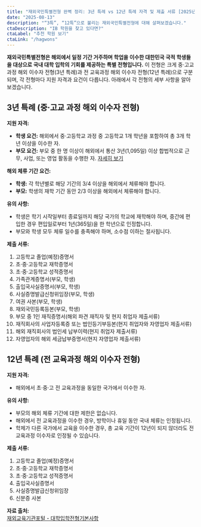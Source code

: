 ```yaml
---
title: "재외국민특별전형 완벽 정리: 3년 특례 vs 12년 특례 자격 및 제출 서류 [2025년 최신]"
date: "2025-08-13"
description: "“3특”, “12특”으로 불리는 재외국민특별전형에 대해 살펴보겠습니다."
ctaDescription: "IB 학원을 찾고 있다면?"
ctaLabel: "추천 학원 보기"
ctaLink: "/hagwons"
---
```


**재외국민특별전형은 해외에서 일정 기간 거주하며 학업을 이수한 대한민국 국적 학생들을 대상으로 국내 대학 입학의 기회를 제공하는 특별 전형입니다.** 이 전형은 크게 중·고교 과정 해외 이수자 전형(3년 특례)과 전 교육과정 해외 이수자 전형(12년 특례)으로 구분되며, 각 전형마다 지원 자격과 요건이 다릅니다. 아래에서 각 전형의 세부 사항을 알아보겠습니다.

## 3년 특례 (중·고교 과정 해외 이수자 전형)

**지원 자격:**  
- **학생 요건:** 해외에서 중·고등학교 과정 중 고등학교 1개 학년을 포함하여 총 3개 학년 이상을 이수한 자.  
- **부모 요건:** 부모 중 한 명 이상이 해외에서 통산 3년(1,095일) 이상 합법적으로 근무, 사업, 또는 영업 활동을 수행한 자. [자세히 보기](/blog/3-year-admission-program-parents)

**해외 체류 기간 요건:**  
- **학생:** 각 학년별로 해당 기간의 3/4 이상을 해외에서 체류해야 합니다.  
- **부모:** 학생의 재학 기간 동안 2/3 이상을 해외에서 체류해야 합니다.  

**유의 사항:**  
- 학생은 학기 시작일부터 종료일까지 해당 국가의 학교에 재학해야 하며, 중간에 편입한 경우 편입일로부터 1년(365일)을 한 학년으로 인정합니다.  
- 부모와 학생 모두 체류 일수를 충족해야 하며, 소수점 이하는 절사됩니다.  

**제출 서류:**  
1. 고등학교 졸업(예정)증명서  
2. 초·중·고등학교 재학증명서  
3. 초·중·고등학교 성적증명서  
4. 가족관계증명서(부모, 학생)  
5. 출입국사실증명서(부모, 학생)  
6. 사실증명발급신청위임장(부모, 학생)  
7. 여권 사본(부모, 학생)  
8. 재외국민등록등본(부모, 학생)  
9. 부모 중 1인 재직증명서(해외 파견 재직자 및 현지 취업자 제출서류)  
10. 재직회사의 사업자등록증 또는 법인등기부등본(현지 취업자와 자영업자 제출서류)  
11. 해외 재직회사의 법인세 납부이력(현지 취업자 제출서류)  
12. 자영업자의 해외 세금납부증명서(현지 자영업자 제출서류)  

## 12년 특례 (전 교육과정 해외 이수자 전형)

**지원 자격:**  
- 해외에서 초·중·고 전 교육과정을 동일한 국가에서 이수한 자.  

**유의 사항:**  
- 부모의 해외 체류 기간에 대한 제한은 없습니다.  
- 해외에서 전 교육과정을 이수한 경우, 방학이나 휴일 동안 국내 체류는 인정됩니다.  
- 학제가 다른 국가에서 교육을 이수한 경우, 총 교육 기간이 12년이 되지 않더라도 전 교육과정 이수자로 인정될 수 있습니다.  

**제출 서류:**  
1. 고등학교 졸업(예정)증명서  
2. 초·중·고등학교 재학증명서  
3. 초·중·고등학교 성적증명서  
4. 출입국사실증명서  
5. 사실증명발급신청위임장  
6. 신분증 사본  

**자료 출처:**  
[재외교육기관포털 - 대학입학전형기본사항](https://okep.moe.go.kr/html/page.do?htmlId=18&menu_seq=21)